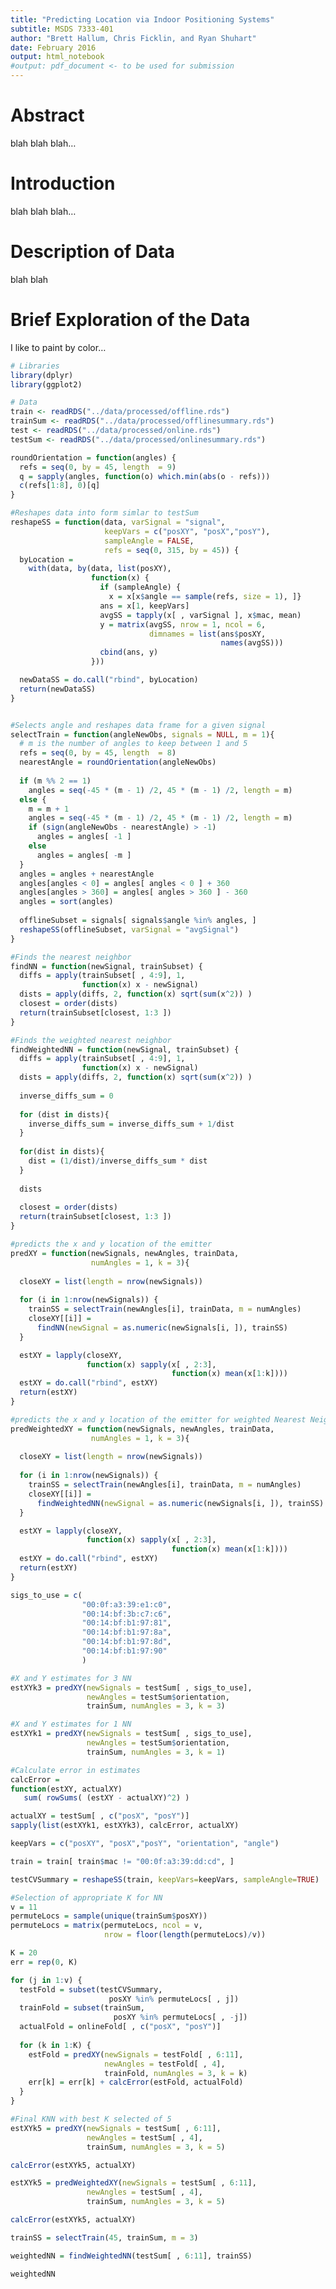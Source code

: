 ```yaml
---
title: "Predicting Location via Indoor Positioning Systems"
subtitle: MSDS 7333-401
author: "Brett Hallum, Chris Ficklin, and Ryan Shuhart"
date: February 2016
output: html_notebook
#output: pdf_document <- to be used for submission
---
```

# Abstract
blah blah blah...

# Introduction
blah blah blah...

# Description of Data
blah blah

# Brief Exploration of the Data
I like to paint by color...



```r
# Libraries
library(dplyr)
library(ggplot2)
```

```r
# Data
train <- readRDS("../data/processed/offline.rds")
trainSum <- readRDS("../data/processed/offlinesummary.rds")
test <- readRDS("../data/processed/online.rds")
testSum <- readRDS("../data/processed/onlinesummary.rds")
```

```r
roundOrientation = function(angles) {
  refs = seq(0, by = 45, length  = 9)
  q = sapply(angles, function(o) which.min(abs(o - refs)))
  c(refs[1:8], 0)[q]
}

#Reshapes data into form simlar to testSum
reshapeSS = function(data, varSignal = "signal", 
                     keepVars = c("posXY", "posX","posY"),
                     sampleAngle = FALSE, 
                     refs = seq(0, 315, by = 45)) {
  byLocation =
    with(data, by(data, list(posXY), 
                  function(x) {
                    if (sampleAngle) {
                      x = x[x$angle == sample(refs, size = 1), ]}
                    ans = x[1, keepVars]
                    avgSS = tapply(x[ , varSignal ], x$mac, mean)
                    y = matrix(avgSS, nrow = 1, ncol = 6,
                               dimnames = list(ans$posXY,
                                               names(avgSS)))
                    cbind(ans, y)
                  }))

  newDataSS = do.call("rbind", byLocation)
  return(newDataSS)
}


#Selects angle and reshapes data frame for a given signal
selectTrain = function(angleNewObs, signals = NULL, m = 1){
  # m is the number of angles to keep between 1 and 5
  refs = seq(0, by = 45, length  = 8)
  nearestAngle = roundOrientation(angleNewObs)
  
  if (m %% 2 == 1) 
    angles = seq(-45 * (m - 1) /2, 45 * (m - 1) /2, length = m)
  else {
    m = m + 1
    angles = seq(-45 * (m - 1) /2, 45 * (m - 1) /2, length = m)
    if (sign(angleNewObs - nearestAngle) > -1) 
      angles = angles[ -1 ]
    else 
      angles = angles[ -m ]
  }
  angles = angles + nearestAngle
  angles[angles < 0] = angles[ angles < 0 ] + 360
  angles[angles > 360] = angles[ angles > 360 ] - 360
  angles = sort(angles) 
  
  offlineSubset = signals[ signals$angle %in% angles, ]
  reshapeSS(offlineSubset, varSignal = "avgSignal")
}

#Finds the nearest neighbor
findNN = function(newSignal, trainSubset) {
  diffs = apply(trainSubset[ , 4:9], 1, 
                function(x) x - newSignal)
  dists = apply(diffs, 2, function(x) sqrt(sum(x^2)) )
  closest = order(dists)
  return(trainSubset[closest, 1:3 ])
}

#Finds the weighted nearest neighbor
findWeightedNN = function(newSignal, trainSubset) {
  diffs = apply(trainSubset[ , 4:9], 1, 
                function(x) x - newSignal)
  dists = apply(diffs, 2, function(x) sqrt(sum(x^2)) )
  
  inverse_diffs_sum = 0
  
  for (dist in dists){
    inverse_diffs_sum = inverse_diffs_sum + 1/dist
  }
  
  for(dist in dists){
    dist = (1/dist)/inverse_diffs_sum * dist
  }
  
  dists
  
  closest = order(dists)
  return(trainSubset[closest, 1:3 ])
}

#predicts the x and y location of the emitter
predXY = function(newSignals, newAngles, trainData, 
                  numAngles = 1, k = 3){
  
  closeXY = list(length = nrow(newSignals))
  
  for (i in 1:nrow(newSignals)) {
    trainSS = selectTrain(newAngles[i], trainData, m = numAngles)
    closeXY[[i]] = 
      findNN(newSignal = as.numeric(newSignals[i, ]), trainSS)
  }

  estXY = lapply(closeXY, 
                 function(x) sapply(x[ , 2:3], 
                                    function(x) mean(x[1:k])))
  estXY = do.call("rbind", estXY)
  return(estXY)
}

#predicts the x and y location of the emitter for weighted Nearest Neighbor
predWeightedXY = function(newSignals, newAngles, trainData, 
                  numAngles = 1, k = 3){
  
  closeXY = list(length = nrow(newSignals))
  
  for (i in 1:nrow(newSignals)) {
    trainSS = selectTrain(newAngles[i], trainData, m = numAngles)
    closeXY[[i]] = 
      findWeightedNN(newSignal = as.numeric(newSignals[i, ]), trainSS)
  }

  estXY = lapply(closeXY, 
                 function(x) sapply(x[ , 2:3], 
                                    function(x) mean(x[1:k])))
  estXY = do.call("rbind", estXY)
  return(estXY)
}
```

```r
sigs_to_use = c(
                "00:0f:a3:39:e1:c0",
                "00:14:bf:3b:c7:c6",
                "00:14:bf:b1:97:81",
                "00:14:bf:b1:97:8a",
                "00:14:bf:b1:97:8d",
                "00:14:bf:b1:97:90"
                )

#X and Y estimates for 3 NN
estXYk3 = predXY(newSignals = testSum[ , sigs_to_use], 
                 newAngles = testSum$orientation, 
                 trainSum, numAngles = 3, k = 3)

#X and Y estimates for 1 NN
estXYk1 = predXY(newSignals = testSum[ , sigs_to_use], 
                 newAngles = testSum$orientation, 
                 trainSum, numAngles = 3, k = 1)

```

```r
#Calculate error in estimates
calcError = 
function(estXY, actualXY) 
   sum( rowSums( (estXY - actualXY)^2) )

actualXY = testSum[ , c("posX", "posY")]
sapply(list(estXYk1, estXYk3), calcError, actualXY)
```

```r
keepVars = c("posXY", "posX","posY", "orientation", "angle")

train = train[ train$mac != "00:0f:a3:39:dd:cd", ]

testCVSummary = reshapeSS(train, keepVars=keepVars, sampleAngle=TRUE)

#Selection of appropriate K for NN
v = 11
permuteLocs = sample(unique(trainSum$posXY))
permuteLocs = matrix(permuteLocs, ncol = v, 
                     nrow = floor(length(permuteLocs)/v))

K = 20
err = rep(0, K)

for (j in 1:v) {
  testFold = subset(testCVSummary, 
                      posXY %in% permuteLocs[ , j])
  trainFold = subset(trainSum,
                       posXY %in% permuteLocs[ , -j])
  actualFold = onlineFold[ , c("posX", "posY")]
  
  for (k in 1:K) {
    estFold = predXY(newSignals = testFold[ , 6:11],
                     newAngles = testFold[ , 4], 
                     trainFold, numAngles = 3, k = k)
    err[k] = err[k] + calcError(estFold, actualFold)
  }
}

```

```r
#Final KNN with best K selected of 5
estXYk5 = predXY(newSignals = testSum[ , 6:11], 
                 newAngles = testSum[ , 4], 
                 trainSum, numAngles = 3, k = 5)

calcError(estXYk5, actualXY)
```
```r
estXYk5 = predWeightedXY(newSignals = testSum[ , 6:11], 
                 newAngles = testSum[ , 4], 
                 trainSum, numAngles = 3, k = 5)

calcError(estXYk5, actualXY)
```
```r
trainSS = selectTrain(45, trainSum, m = 3)

weightedNN = findWeightedNN(testSum[ , 6:11], trainSS)

weightedNN
```



